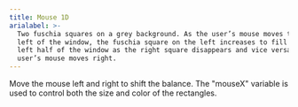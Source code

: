 ```yaml
---
title: Mouse 1D
arialabel: >-
  Two fuschia squares on a grey background. As the user’s mouse moves to the
  left of the window, the fuschia square on the left increases to fill up the
  left half of the window as the right square disappears and vice versa as the
  user’s mouse moves right.
---
```



Move the mouse left and right to
shift the balance. The "mouseX" variable is used
to control both the size and color of the rectangles.
